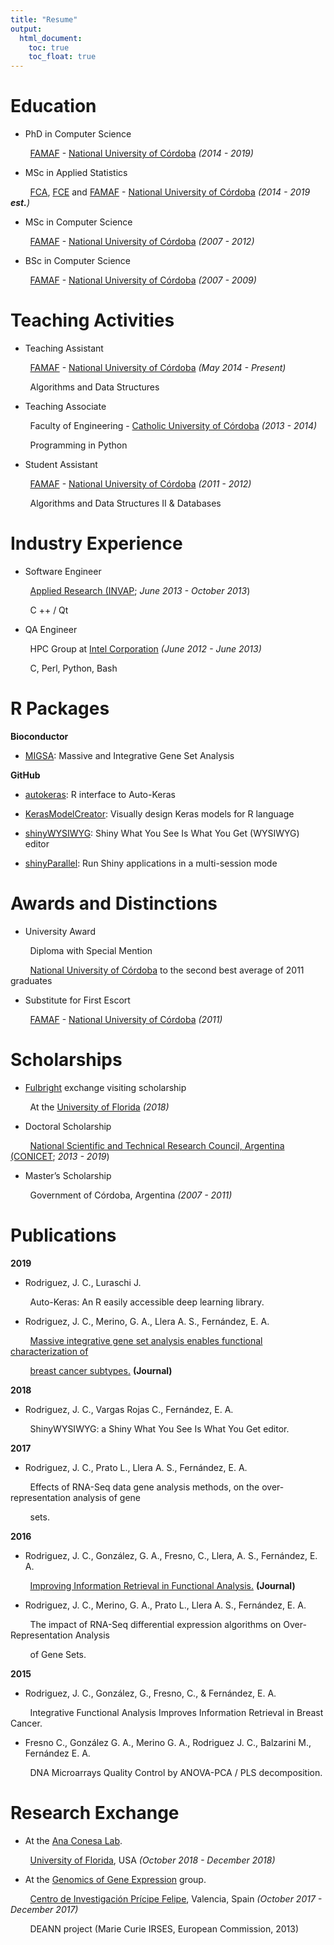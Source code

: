 ```yaml
---
title: "Resume"
output:
  html_document: 
    toc: true
    toc_float: true
---
```


# Education

* PhD in Computer Science

<!-- Research topic: "Statistical/computational methodologies for functional  -->
<!-- analysis at the level of gene isomorphisms". -->

&nbsp;&nbsp;&nbsp;&nbsp;&nbsp;&nbsp;&nbsp; 
[FAMAF](http://www.famaf.unc.edu.ar/) - [National University of Córdoba](https://www.unc.edu.ar/english/) *(2014 - 2019)*

* MSc in Applied Statistics

&nbsp;&nbsp;&nbsp;&nbsp;&nbsp;&nbsp;&nbsp; 
[FCA](http://www.agro.unc.edu.ar/), [FCE](http://www.eco.unc.edu.ar/) and [FAMAF](http://www.famaf.unc.edu.ar/) - [National University of Córdoba](https://www.unc.edu.ar/english/) *(2014 - 2019 **est.**)*

* MSc in Computer Science

&nbsp;&nbsp;&nbsp;&nbsp;&nbsp;&nbsp;&nbsp; 
[FAMAF](http://www.famaf.unc.edu.ar/) - [National University of Córdoba](https://www.unc.edu.ar/english/) *(2007 - 2012)*

* BSc in Computer Science

&nbsp;&nbsp;&nbsp;&nbsp;&nbsp;&nbsp;&nbsp; 
[FAMAF](http://www.famaf.unc.edu.ar/) - [National University of Córdoba](https://www.unc.edu.ar/english/) *(2007 - 2009)*


# Teaching Activities

* Teaching Assistant

&nbsp;&nbsp;&nbsp;&nbsp;&nbsp;&nbsp;&nbsp; 
[FAMAF](http://www.famaf.unc.edu.ar/) - [National University of Córdoba](https://www.unc.edu.ar/english/) *(May 2014 - Present)*

&nbsp;&nbsp;&nbsp;&nbsp;&nbsp;&nbsp;&nbsp; 
Algorithms and Data Structures

<!-- **Postgraduate course** -->

<!-- [IBYME - CONICET](https://www.ibyme.org.ar/) *(December 2015)* -->

<!-- "Chromatin and gene regulation: from the gen to the genome" -->

* Teaching Associate

&nbsp;&nbsp;&nbsp;&nbsp;&nbsp;&nbsp;&nbsp; 
Faculty of Engineering - [Catholic University of Córdoba](https://ucc.edu.ar/) *(2013 - 2014)*

&nbsp;&nbsp;&nbsp;&nbsp;&nbsp;&nbsp;&nbsp; 
Programming in Python

* Student Assistant

&nbsp;&nbsp;&nbsp;&nbsp;&nbsp;&nbsp;&nbsp; 
[FAMAF](http://www.famaf.unc.edu.ar/) - [National University of Córdoba](https://www.unc.edu.ar/english/) *(2011 - 2012)*

&nbsp;&nbsp;&nbsp;&nbsp;&nbsp;&nbsp;&nbsp; 
Algorithms and Data Structures II & Databases


# Industry Experience

* Software Engineer

&nbsp;&nbsp;&nbsp;&nbsp;&nbsp;&nbsp;&nbsp; 
[Applied Research (INVAP](http://www.invap.com.ar/en/); *June 2013 - October 2013*)

&nbsp;&nbsp;&nbsp;&nbsp;&nbsp;&nbsp;&nbsp; 
C ++ / Qt

* QA Engineer

&nbsp;&nbsp;&nbsp;&nbsp;&nbsp;&nbsp;&nbsp; 
HPC Group at [Intel Corporation](https://www.intel.com) *(June 2012 - June 2013)*

&nbsp;&nbsp;&nbsp;&nbsp;&nbsp;&nbsp;&nbsp; 
C, Perl, Python, Bash


# R Packages

**Bioconductor**

* [MIGSA](http://bioconductor.org/packages/MIGSA/): Massive and Integrative Gene Set Analysis

**GitHub**

* [autokeras](https://github.com/jcrodriguez1989/autokeras): R interface to Auto-Keras

* [KerasModelCreator](https://github.com/jcrodriguez1989/KerasModelCreator): Visually design Keras models for R language

* [shinyWYSIWYG](https://github.com/jcrodriguez1989/shinyWYSIWYG): Shiny What You See Is What You Get (WYSIWYG) editor

* [shinyParallel](https://github.com/jcrodriguez1989/shinyParallel): Run Shiny applications in a multi-session mode

# Awards and Distinctions

* University Award

&nbsp;&nbsp;&nbsp;&nbsp;&nbsp;&nbsp;&nbsp; 
Diploma with Special Mention

&nbsp;&nbsp;&nbsp;&nbsp;&nbsp;&nbsp;&nbsp; 
[National University of Córdoba](https://www.unc.edu.ar/english/) to the second best average of 
2011 graduates

* Substitute for First Escort

&nbsp;&nbsp;&nbsp;&nbsp;&nbsp;&nbsp;&nbsp; 
[FAMAF](http://www.famaf.unc.edu.ar/) - [National University of Córdoba](https://www.unc.edu.ar/english/) *(2011)*


# Scholarships

* [Fulbright](https://www.cies.org/) exchange visiting scholarship

&nbsp;&nbsp;&nbsp;&nbsp;&nbsp;&nbsp;&nbsp; 
At the [University of Florida](http://www.ufl.edu/) *(2018)*

* Doctoral Scholarship

<!-- Research topic: "Information analysis and integration methodologies for genomic  -->
<!-- data from mass sequencing technologies." -->

&nbsp;&nbsp;&nbsp;&nbsp;&nbsp;&nbsp;&nbsp; 
[National Scientific and Technical Research Council, Argentina (CONICET](https://www.conicet.gov.ar/?lan=en); *2013 - 2019*)

* Master's Scholarship

&nbsp;&nbsp;&nbsp;&nbsp;&nbsp;&nbsp;&nbsp; 
Government of Córdoba, Argentina *(2007 - 2011)*


# Publications

**2019**

* Rodriguez, J. C., Luraschi J.

&nbsp;&nbsp;&nbsp;&nbsp;&nbsp;&nbsp;&nbsp; 
Auto-Keras: An R easily accessible deep learning library.

<!-- At the Latinamerican Conference About the Use of R in R&D. Santiago, Chile. -->

* Rodriguez, J. C., Merino, G. A., Llera A. S., Fernández, E. A.

&nbsp;&nbsp;&nbsp;&nbsp;&nbsp;&nbsp;&nbsp; 
[Massive integrative gene set analysis enables functional characterization of ](https://doi.org/10.1016/j.jbi.2019.103157)

&nbsp;&nbsp;&nbsp;&nbsp;&nbsp;&nbsp;&nbsp; 
[breast cancer subtypes.](https://doi.org/10.1016/j.jbi.2019.103157) **(Journal)**

**2018**

* Rodriguez, J. C., Vargas Rojas C., Fernández, E. A.

&nbsp;&nbsp;&nbsp;&nbsp;&nbsp;&nbsp;&nbsp; 
ShinyWYSIWYG: a Shiny What You See Is What You Get editor.

<!-- At the Latinamerican Conference About the Use of R in R&D. Buenos Aires. -->

**2017**

* Rodriguez, J. C., Prato L., Llera A. S., Fernández, E. A.

&nbsp;&nbsp;&nbsp;&nbsp;&nbsp;&nbsp;&nbsp; 
Effects of RNA-Seq data gene analysis methods, on the 
over-representation analysis of gene 

&nbsp;&nbsp;&nbsp;&nbsp;&nbsp;&nbsp;&nbsp; 
sets.

<!-- At the Argentine Congress of Bioengineering. Córdoba. -->

**2016**

* Rodriguez, J. C., González, G. A., Fresno, C., Llera, A. S., Fernández, E. A.

&nbsp;&nbsp;&nbsp;&nbsp;&nbsp;&nbsp;&nbsp; 
[Improving Information Retrieval in Functional Analysis.](https://doi.org/10.1016/j.compbiomed.2016.09.017) **(Journal)**

<!-- &nbsp;&nbsp;&nbsp;&nbsp;&nbsp;&nbsp;&nbsp; Computers in Biology and Medicine. Amsterdam; Year: 2016 vol. 79 p. 10 - 20 *(Journal)*. -->

* Rodriguez, J. C., Merino, G. A., Prato L., Llera A. S., Fernández, E. A.

&nbsp;&nbsp;&nbsp;&nbsp;&nbsp;&nbsp;&nbsp; 
The impact of RNA-Seq differential expression algorithms on 
Over-Representation Analysis

&nbsp;&nbsp;&nbsp;&nbsp;&nbsp;&nbsp;&nbsp; 
of Gene Sets.

<!-- In International Society for Computational Biology Latin America Bioinformatics  -->
<!-- Conference. Buenos Aires. -->

**2015**

* Rodriguez, J. C., González, G., Fresno, C., & Fernández, E. A.

&nbsp;&nbsp;&nbsp;&nbsp;&nbsp;&nbsp;&nbsp; 
Integrative Functional Analysis Improves Information Retrieval in Breast Cancer.

<!-- In Iberoamerican Congress on Pattern Recognition (pp. 43-50). Springer International -->
<!-- Publishing. -->

* Fresno C., González G. A., Merino G. A., Rodriguez J. C., Balzarini M., Fernández E. A.

&nbsp;&nbsp;&nbsp;&nbsp;&nbsp;&nbsp;&nbsp; 
DNA Microarrays Quality Control by ANOVA-PCA / PLS decomposition.

<!-- In XIX Scientific Meeting of the Biometry Argentine Group. -->


# Research Exchange

* At the [Ana Conesa Lab](http://conesalab.org/).

&nbsp;&nbsp;&nbsp;&nbsp;&nbsp;&nbsp;&nbsp; 
[University of Florida](http://www.ufl.edu/), USA *(October 2018 - December 2018)*

* At the [Genomics of Gene Expression](http://conesalab.org/) group.

<!-- Developing a European American NGS analysis Network. -->

&nbsp;&nbsp;&nbsp;&nbsp;&nbsp;&nbsp;&nbsp; 
[Centro de Investigación Prícipe Felipe](www.cipf.es/en/), Valencia, Spain *(October 2017 - December 2017)*

&nbsp;&nbsp;&nbsp;&nbsp;&nbsp;&nbsp;&nbsp; 
DEANN project (Marie Curie IRSES, European Commission, 2013)

<!-- Languages: -->

<!-- Spanish: Native. -->
<!-- English: Advanced. -->
